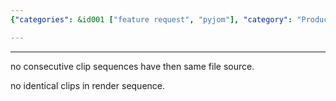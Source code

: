 ```yaml
---
{"categories": &id001 ["feature request", "pyjom"], "category": "Producer flags", "date": "2022-08-11 07:18:15", "description": "The Norepeat Flag In Pyjom Producer ensures that consecutive clip sequences do not have the same file source and that no identical clips are included in the render sequence, preventing repetition and enhancing video production quality.", "tags": *id001, "title": "NoRepeat flag in pyjom producer"}

---
```


------

no consecutive clip sequences have then same file source.

no identical clips in render sequence.

